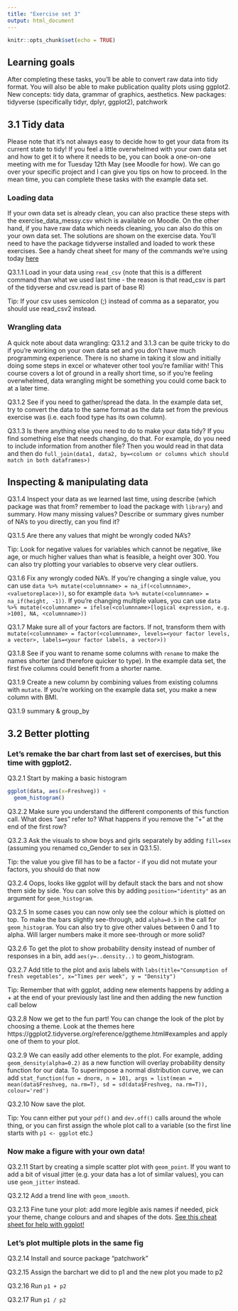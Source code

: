 ```yaml
---
title: "Exercise set 3"
output: html_document
---
```


```r
knitr::opts_chunk$set(echo = TRUE)
```

## Learning goals

After completing these tasks, you'll be able to convert raw data into tidy format. You will also be able to make publication quality plots using ggplot2. New concepts: tidy data, grammar of graphics, aesthetics. New packages: tidyverse (specifically tidyr, dplyr, ggplot2), patchwork

## 3.1 Tidy data
Please note that it's not always easy to decide how to get your data from its current state to tidy! If you feel a little overwhelmed with your own data set and how to get it to where it needs to be, you can book a one-on-one meeting with me for Tuesday 12th May (see Moodle for how). We can go over your specific project and I can give you tips on how to proceed. In the mean time, you can complete these tasks with the example data set.

### Loading data
If your own data set is already clean, you can also practice these steps with the exercise_data_messy.csv which is available on Moodle. On the other hand, if you have raw data which needs cleaning, you can also do this on your own data set. The solutions are shown on the exercise data. You'll need to have the package tidyverse installed and loaded to work these exercises. See a handy cheat sheet for many of the commands we're using today [here](./images/data-import.pdf) 

Q3.1.1 Load in your data using `read_csv` (note that this is a different command than what we used last time - the reason is that read_csv is part of the tidyverse and csv.read is part of base R)

Tip: If your csv uses semicolon (;) instead of comma as a separator, you should use read_csv2 instead. 

### Wrangling data 

A quick note about data wrangling: Q3.1.2 and 3.1.3 can be quite tricky to do if you're working on your own data set and you don't have much programming experience. There is no shame in taking it slow and initially doing some steps in excel or whatever other tool you're familiar with! This course covers a lot of ground in a really short time, so if you're feeling overwhelmed, data wrangling might be something you could come back to at a later time.

Q3.1.2 See if you need to gather/spread the data. In the example data set, try to convert the data to the same format as the data set from the previous exercise was (i.e. each food type has its own column). 

Q3.1.3 Is there anything else you need to do to make your data tidy? If you find something else that needs changing, do that. For example, do you need to include information from another file? Then you would read in that data and then do `full_join(data1, data2, by=<column or columns which should match in both dataframes>)`

## Inspecting & manipulating data 

Q3.1.4 Inspect your data as we learned last time, using describe (which package was that from? remember to load the package with `library`) and summary. How many missing values? Describe or summary gives number of NA's to you directly, can you find it? 

Q3.1.5 Are there any values that might be wrongly coded NA's?

Tip: Look for negative values for variables which cannot be negative, like age, or much higher values than what is feasible, a height over 300. You can also try plotting your variables to observe very clear outliers.

Q3.1.6 Fix any wrongly coded NA's. If you're changing a single value, you can use `data %>% mutate(<columnname> = na_if(<columnname>, <valuetoreplace>))`, so for example `data %>% mutate(<columnname> = na_if(height, -1))`. If you're changing multiple values, you can use `data %>% mutate(<columnname> = ifelse(<columnname>[logical expression, e.g. >100], NA, <columnname>))`

Q3.1.7 Make sure all of your factors are factors. If not, transform them with `mutate(<columnname> = factor(<columnname>, levels=<your factor levels, a vector>, labels=<your factor labels, a vector>))`

Q3.1.8 See if you want to rename some columns with `rename` to make the names shorter (and therefore quicker to type). In the example data set, the first five columns could benefit from a shorter name.

Q3.1.9 Create a new column by combining values from existing columns with `mutate`. If you're working on the example data set, you make a new column with BMI.

Q3.1.9 summary & group_by

## 3.2 Better plotting

### Let's remake the bar chart from last set of exercises, but this time with ggplot2.

Q3.2.1 Start by making a basic histogram 
```r
ggplot(data, aes(x=Freshveg)) +
  geom_histogram()
```

Q3.2.2 Make sure you understand the different components of this function call. What does "aes" refer to? What happens if you remove the "+" at the end of the first row?

Q3.2.3 Ask the visuals to show boys and girls separately by adding `fill=sex` (assuming you renamed co_Gender to sex in Q3.1.5).

Tip: the value you give fill has to be a factor - if you did not mutate your factors, you should do that now

Q3.2.4 Oops, looks like ggplot will by default stack the bars and not show them side by side. You can solve this by adding `position="identity"` as an argument for `geom_histogram`.

Q3.2.5 In some cases you can now only see the colour which is plotted on top. To make the bars slightly see-through, add `alpha=0.5` in the call for `geom_histogram`. You can also try to give other values between 0 and 1 to alpha. Will larger numbers make it more see-through or more solid?

Q3.2.6 To get the plot to show probability density instead of number of responses in a bin, add `aes(y=..density..)` to geom_histogram.

Q3.2.7 Add title to the plot and axis labels with `labs(title="Consumption of fresh vegetables", x="Times per week", y = "Density")`

Tip: Remember that with ggplot, adding new elements happens by adding a + at the end of your previously last line and then adding the new function call below

Q3.2.8 Now we get to the fun part! You can change the look of the plot by choosing a theme. Look at the themes here https://ggplot2.tidyverse.org/reference/ggtheme.html#examples and apply one of them to your plot.

Q3.2.9 We can easily add other elements to the plot. For example, adding `geom_density(alpha=0.2)` as a new function will overlay probability density function for our data.
To superimpose a normal distribution curve, we can add `stat_function(fun = dnorm, n = 101, args = list(mean = mean(data$Freshveg, na.rm=T), sd = sd(data$Freshveg, na.rm=T)), colour='red')`

Q3.2.10 Now save the plot.

Tip: You cann either put your `pdf()` and `dev.off()` calls around the whole thing, or you can first assign the whole plot call to a variable (so the first line starts with `p1 <- ggplot` etc.) 

###  Now make a figure with your own data!

Q3.2.11 Start by creating a simple scatter plot with `geom_point`. If you want to add a bit of visual jitter (e.g. your data has a lot of similar values), you can use `geom_jitter` instead.

Q3.2.12 Add a trend line with `geom_smooth`.

Q3.2.13 Fine tune your plot: add more legible axis names if needed, pick your theme, change colours and and shapes of the dots. [See this cheat sheet for help with ggplot!](./images/data-visualization.pdf)

### Let's plot multiple plots in the same fig

Q3.2.14 Install and source package "patchwork"

Q3.2.15 Assign the barchart we did to p1 and the new plot you made to p2

Q3.2.16 Run `p1 + p2`

Q3.2.17 Run `p1 / p2`